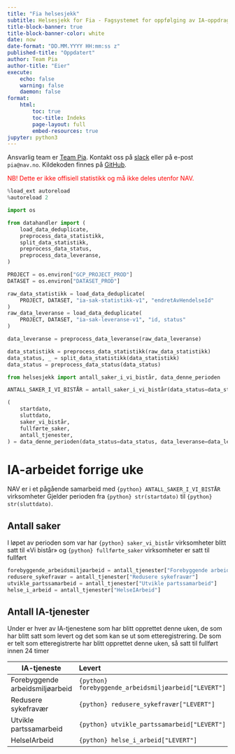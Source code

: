 ```yaml
---
title: "Fia helsesjekk"
subtitle: Helsesjekk for Fia - Fagsystemet for oppfølging av IA-oppdraget i NAV.
title-block-banner: true
title-block-banner-color: white
date: now
date-format: "DD.MM.YYYY HH:mm:ss z"
published-title: "Oppdatert"
author: Team Pia
author-title: "Eier"
execute:
    echo: false
    warning: false
    daemon: false
format:
    html:
        toc: true
        toc-title: Indeks
        page-layout: full
        embed-resources: true
jupyter: python3
---
```


Ansvarlig team er [Team Pia](https://teamkatalog.nav.no/team/b347ac99-c382-4e5a-a1dd-532e91110e2a).
Kontakt oss på [slack](https://nav-it.slack.com/archives/C02DL347ZT2) eller på e-post `pia@nav.no`.
Kildekoden finnes på [GitHub](https://github.com/navikt/fia-datafortelling).

<span style="color:red;">
NB! Dette er ikke offisiell statistikk og må ikke deles utenfor NAV.
</span>

```python
%load_ext autoreload
%autoreload 2

import os

from datahandler import (
    load_data_deduplicate,
    preprocess_data_statistikk,
    split_data_statistikk,
    preprocess_data_status,
    preprocess_data_leveranse,
)

PROJECT = os.environ["GCP_PROJECT_PROD"]
DATASET = os.environ["DATASET_PROD"]

raw_data_statistikk = load_data_deduplicate(
    PROJECT, DATASET, "ia-sak-statistikk-v1", "endretAvHendelseId"
)
raw_data_leveranse = load_data_deduplicate(
    PROJECT, DATASET, "ia-sak-leveranse-v1", "id, status"
)

data_leveranse = preprocess_data_leveranse(raw_data_leveranse)

data_statistikk = preprocess_data_statistikk(raw_data_statistikk)
data_status, _ = split_data_statistikk(data_statistikk)
data_status = preprocess_data_status(data_status)
```

```python
from helsesjekk import antall_saker_i_vi_bistår, data_denne_perioden

ANTALL_SAKER_I_VI_BISTÅR = antall_saker_i_vi_bistår(data_status=data_status)

(
    startdato,
    sluttdato,
    saker_vi_bistår,
    fullførte_saker,
    antall_tjenester,
) = data_denne_perioden(data_status=data_status, data_leveranse=data_leveranse)
```

# IA-arbeidet forrige uke
NAV er i et pågående samarbeid med `{python} ANTALL_SAKER_I_VI_BISTÅR` virksomheter
Gjelder perioden fra `{python} str(startdato)` til `{python} str(sluttdato)`.

## Antall saker
I løpet av perioden som var har `{python} saker_vi_bistår` virksomheter blitt satt til «Vi bistår» og `{python} fullførte_saker` virksomheter er satt til fullført

```python
forebyggende_arbeidsmiljøarbeid = antall_tjenester["Forebyggende arbeidsmiljøarbeid"]
redusere_sykefravær = antall_tjenester["Redusere sykefravær"]
utvikle_partssamarbeid = antall_tjenester["Utvikle partssamarbeid"]
helse_i_arbeid = antall_tjenester["HelseIArbeid"]
```

## Antall IA-tjenester
Under er hver av IA-tjenestene som har blitt opprettet denne uken, de som har blitt satt som levert og det som kan se ut som etteregistrering. 
De som er telt som etteregistrerte har blitt opprettet denne uken, så satt til fullført innen 24 timer

| IA-tjeneste | Levert | Opprettet | Etterregistrert |
|---------|:-----|------:|:------:|
| Forebyggende arbeidsmiljøarbeid | `{python} forebyggende_arbeidsmiljøarbeid["LEVERT"]` | `{python} forebyggende_arbeidsmiljøarbeid["OPPRETTET"]` | `{python} forebyggende_arbeidsmiljøarbeid["ETTERREGISTRERT"]` |
| Redusere sykefravær             | `{python} redusere_sykefravær["LEVERT"]`             | `{python} redusere_sykefravær["OPPRETTET"]`             | `{python} redusere_sykefravær["ETTERREGISTRERT"]`             |
| Utvikle partssamarbeid          | `{python} utvikle_partssamarbeid["LEVERT"]`          | `{python} utvikle_partssamarbeid["OPPRETTET"]`          | `{python} utvikle_partssamarbeid["ETTERREGISTRERT"]`          |
| HelseIArbeid                    | `{python} helse_i_arbeid["LEVERT"]`                  | `{python} helse_i_arbeid["OPPRETTET"]`                  | `{python} helse_i_arbeid["ETTERREGISTRERT"]`                  |

<!-- # Historiske tall
```python
from helsesjekk_tall import plot_historiske_data

plot_historiske_data(data_status)
``` -->